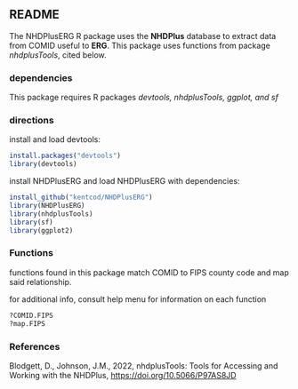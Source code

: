 ## README

The NHDPlusERG R package uses the **NHDPlus** database to extract data from COMID useful to **ERG**. This package uses functions from package *nhdplusTools*, cited below.

### dependencies

This package requires R packages *devtools, nhdplusTools, ggplot, and sf*

### directions

install and load devtools:

```r
install.packages("devtools")
library(devtools)
```

install NHDPlusERG and load NHDPlusERG with dependencies:

```r
install_github("kentcod/NHDPlusERG")
library(NHDPlusERG)
library(nhdplusTools)
library(sf)
library(ggplot2)
```

### Functions

functions found in this package match COMID to FIPS county code and map said relationship.

for additional info, consult help menu for information on each function

```r
?COMID.FIPS
?map.FIPS
```

### References

Blodgett, D., Johnson, J.M., 2022, nhdplusTools: Tools for Accessing and Working with the NHDPlus, <https://doi.org/10.5066/P97AS8JD>
